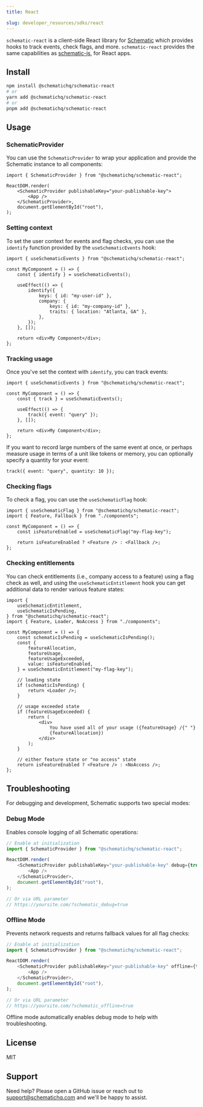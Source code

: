 ```yaml
---
title: React

slug: developer_resources/sdks/react
---
```


`schematic-react` is a client-side React library for [Schematic](https://schematichq.com) which provides hooks to track events, check flags, and more. `schematic-react` provides the same capabilities as [schematic-js](https://github.com/schematichq/schematic-js/tree/main/js), for React apps.

## Install

```bash
npm install @schematichq/schematic-react
# or
yarn add @schematichq/schematic-react
# or
pnpm add @schematichq/schematic-react
```

## Usage

### SchematicProvider

You can use the `SchematicProvider` to wrap your application and provide the Schematic instance to all components:

```tsx
import { SchematicProvider } from "@schematichq/schematic-react";

ReactDOM.render(
    <SchematicProvider publishableKey="your-publishable-key">
        <App />
    </SchematicProvider>,
    document.getElementById("root"),
);
```

### Setting context

To set the user context for events and flag checks, you can use the `identify` function provided by the `useSchematicEvents` hook:

```tsx
import { useSchematicEvents } from "@schematichq/schematic-react";

const MyComponent = () => {
    const { identify } = useSchematicEvents();

    useEffect(() => {
        identify({
            keys: { id: "my-user-id" },
            company: {
                keys: { id: "my-company-id" },
                traits: { location: "Atlanta, GA" },
            },
        });
    }, []);

    return <div>My Component</div>;
};
```

### Tracking usage

Once you've set the context with `identify`, you can track events:

```tsx
import { useSchematicEvents } from "@schematichq/schematic-react";

const MyComponent = () => {
    const { track } = useSchematicEvents();

    useEffect(() => {
        track({ event: "query" });
    }, []);

    return <div>My Component</div>;
};
```

If you want to record large numbers of the same event at once, or perhaps measure usage in terms of a unit like tokens or memory, you can optionally specify a quantity for your event:

```tsx
track({ event: "query", quantity: 10 });
```

### Checking flags

To check a flag, you can use the `useSchematicFlag` hook:

```tsx
import { useSchematicFlag } from "@schematichq/schematic-react";
import { Feature, Fallback } from "./components";

const MyComponent = () => {
    const isFeatureEnabled = useSchematicFlag("my-flag-key");

    return isFeatureEnabled ? <Feature /> : <Fallback />;
};
```

### Checking entitlements

You can check entitlements (i.e., company access to a feature) using a flag check as well, and using the `useSchematicEntitlement` hook you can get additional data to render various feature states:

```tsx
import {
    useSchematicEntitlement,
    useSchematicIsPending,
} from "@schematichq/schematic-react";
import { Feature, Loader, NoAccess } from "./components";

const MyComponent = () => {
    const schematicIsPending = useSchematicIsPending();
    const {
        featureAllocation,
        featureUsage,
        featureUsageExceeded,
        value: isFeatureEnabled,
    } = useSchematicEntitlement("my-flag-key");

    // loading state
    if (schematicIsPending) {
        return <Loader />;
    }

    // usage exceeded state
    if (featureUsageExceeded) {
        return (
            <div>
                You have used all of your usage ({featureUsage} /{" "}
                {featureAllocation})
            </div>
        );
    }

    // either feature state or "no access" state
    return isFeatureEnabled ? <Feature /> : <NoAccess />;
};
```

## Troubleshooting

For debugging and development, Schematic supports two special modes:

### Debug Mode

Enables console logging of all Schematic operations:

```typescript
// Enable at initialization
import { SchematicProvider } from "@schematichq/schematic-react";

ReactDOM.render(
    <SchematicProvider publishableKey="your-publishable-key" debug={true}>
        <App />
    </SchematicProvider>,
    document.getElementById("root"),
);

// Or via URL parameter
// https://yoursite.com/?schematic_debug=true
```

### Offline Mode

Prevents network requests and returns fallback values for all flag checks:

```typescript
// Enable at initialization
import { SchematicProvider } from "@schematichq/schematic-react";

ReactDOM.render(
    <SchematicProvider publishableKey="your-publishable-key" offline={true}>
        <App />
    </SchematicProvider>,
    document.getElementById("root"),
);

// Or via URL parameter
// https://yoursite.com/?schematic_offline=true
```

Offline mode automatically enables debug mode to help with troubleshooting.


## License

MIT

## Support

Need help? Please open a GitHub issue or reach out to [support@schematichq.com](mailto:support@schematichq.com) and we'll be happy to assist.
